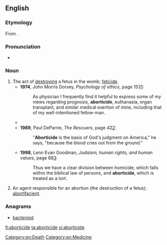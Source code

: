 ==English==

===Etymology===
From {{suffix|abortion|cide|t2=killing}}.

===Pronunciation===
* {{a|US}} {{IPA|/əˈbɔɹ.tɪˌsaɪd/|/əˈbɔɹ.təˌsaɪd/}}

===Noun===
{{en-noun}}

# The act of [[destroying]] a fetus in the womb; [[feticide]].
#* '''1974''', John Morris Dorsey, ''Psychology of ethics'', page 153[http://books.google.com/books?id=ADKFh824Vk8C&pg=PA153&dq=aborticide]:
#*: As physician I frequently find it helpful to express some of my views regarding prognosis, '''aborticide''', euthanasia, organ transplant, and similar medical exertion of mine, including that of my well-intentioned fellow-man.
#* {{quote-book|title=Polyandry in Ancient India|page=78|author=Sarva Daman Singh|year=1988|passage="From today onwards", he legislated, "a woman's infidelity to her husband shall be a sin tantamount to '''aborticide''', an evil that will engender misery.}}
#* '''1989''', Paul DeParrie, ''The Rescuers'', page 42[http://books.google.com/books?id=yds0NjLEqlcC&q=aborticide]:
#*: "'''Aborticide''' is the basis of God's judgment on America," he says, "because the blood cries out from the ground."
#* '''1998''', Lenn Evan Goodman, ''Judaism, human rights, and human values'', page 88[http://books.google.com/books?id=7hM9j0r0oe8C&pg=PA88&dq=aborticide]:
#*: Thus we have a clear division between homicide, which falls within the biblical law of persons, and '''aborticide''', which is treated as a tort.
# An agent responsible for an abortion (the destruction of a fetus); [[abortifacient]].

===Anagrams===
* [[bacterioid#English|bacterioid]]

[[Category:en:Death]]
[[Category:en:Medicine]]

[[fi:aborticide]]
[[ta:aborticide]]
[[vi:aborticide]]